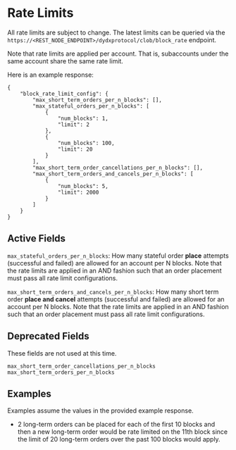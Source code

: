 # Rate Limits

All rate limits are subject to change. The latest limits can be queried via the `https://<REST_NODE_ENDPOINT>/dydxprotocol/clob/block_rate` endpoint.

Note that rate limits are applied per account. That is, subaccounts under the same account share the same rate limit.

Here is an example response:

```
{
    "block_rate_limit_config": {
        "max_short_term_orders_per_n_blocks": [],
        "max_stateful_orders_per_n_blocks": [
            {
                "num_blocks": 1,
                "limit": 2
            },
            {
                "num_blocks": 100,
                "limit": 20
            }
        ],
        "max_short_term_order_cancellations_per_n_blocks": [],
        "max_short_term_orders_and_cancels_per_n_blocks": [
            {
                "num_blocks": 5,
                "limit": 2000
            }
        ]
    }
}
```

## Active Fields

`max_stateful_orders_per_n_blocks`: How many stateful order **place** attempts (successful and failed) are allowed for an account per N blocks. Note that the rate limits are applied in an AND fashion such that an order placement must pass all rate limit configurations.

`max_short_term_orders_and_cancels_per_n_blocks`: How many short term order **place and cancel** attempts (successful and failed) are allowed for an account per N blocks. Note that the rate limits are applied in an AND fashion such that an order placement must pass all rate limit configurations.

## Deprecated Fields

These fields are not used at this time.

`max_short_term_order_cancellations_per_n_blocks`
`max_short_term_orders_per_n_blocks`

## Examples

Examples assume the values in the provided example response.

* 2 long-term orders can be placed for each of the first 10 blocks and then a new long-term order would be rate limited on the 11th block since the limit of 20 long-term orders over the past 100 blocks would apply.
